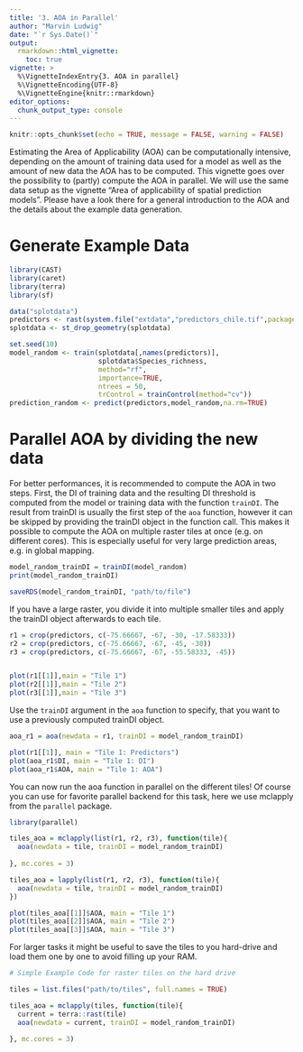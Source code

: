 ```yaml
---
title: '3. AOA in Parallel'
author: "Marvin Ludwig"
date: "`r Sys.Date()`"
output:
  rmarkdown::html_vignette:
    toc: true
vignette: >
  %\VignetteIndexEntry{3. AOA in parallel}
  %\VignetteEncoding{UTF-8}
  %\VignetteEngine{knitr::rmarkdown}
editor_options: 
  chunk_output_type: console
---
```


```r
knitr::opts_chunk$set(echo = TRUE, message = FALSE, warning = FALSE)
```


Estimating the Area of Applicability (AOA) can be computationally intensive, depending on the amount of training data used for a model as well as the amount of new data the AOA has to be computed. This vignette goes over the possibility to (partly) compute the AOA in parallel. We will use the same data setup as the vignette "Area of applicability of spatial prediction models". Please have a look there for a general introduction to the AOA and the details about the example data generation.


# Generate Example Data

```r
library(CAST)
library(caret)
library(terra)
library(sf)
```


```r
data("splotdata")
predictors <- rast(system.file("extdata","predictors_chile.tif",package="CAST"))
splotdata <- st_drop_geometry(splotdata)
```

```r
set.seed(10)
model_random <- train(splotdata[,names(predictors)],
                      splotdata$Species_richness,
                      method="rf",
                      importance=TRUE,
                      ntrees = 50,
                      trControl = trainControl(method="cv"))
prediction_random <- predict(predictors,model_random,na.rm=TRUE)
```



# Parallel AOA by dividing the new data

For better performances, it is recommended to compute the AOA in two steps. First, the DI of training data and the resulting DI threshold is computed from the model or training data with the function `trainDI`. The result from trainDI is usually the first step of the `aoa` function, however it can be skipped by providing the trainDI object in the function call. This makes it possible to compute the AOA on multiple raster tiles at once (e.g. on different cores). This is especially useful for very large prediction areas, e.g. in global mapping.

```r
model_random_trainDI = trainDI(model_random)
print(model_random_trainDI)
```


```r
saveRDS(model_random_trainDI, "path/to/file")
```



If you have a large raster, you divide it into multiple smaller tiles and apply the trainDI object afterwards to each tile.

```r
r1 = crop(predictors, c(-75.66667, -67, -30, -17.58333))
r2 = crop(predictors, c(-75.66667, -67, -45, -30))
r3 = crop(predictors, c(-75.66667, -67, -55.58333, -45))


plot(r1[[1]],main = "Tile 1")
plot(r2[[1]],main = "Tile 2")
plot(r3[[1]],main = "Tile 3")
```

Use the `trainDI` argument in the `aoa` function to specify, that you want to use a previously computed trainDI object.

```r

aoa_r1 = aoa(newdata = r1, trainDI = model_random_trainDI)

plot(r1[[1]], main = "Tile 1: Predictors")
plot(aoa_r1$DI, main = "Tile 1: DI")
plot(aoa_r1$AOA, main = "Tile 1: AOA")

```


You can now run the aoa function in parallel on the different tiles! Of course you can use for favorite parallel backend for this task, here we use mclapply from the `parallel` package. 

```r

library(parallel)

tiles_aoa = mclapply(list(r1, r2, r3), function(tile){
  aoa(newdata = tile, trainDI = model_random_trainDI)
  
}, mc.cores = 3)

```

```r
tiles_aoa = lapply(list(r1, r2, r3), function(tile){
  aoa(newdata = tile, trainDI = model_random_trainDI)
})
```



```r
plot(tiles_aoa[[1]]$AOA, main = "Tile 1")
plot(tiles_aoa[[2]]$AOA, main = "Tile 2")
plot(tiles_aoa[[3]]$AOA, main = "Tile 3")
```


For larger tasks it might be useful to save the tiles to you hard-drive and load them one by one to avoid filling up your RAM. 

```r
# Simple Example Code for raster tiles on the hard drive

tiles = list.files("path/to/tiles", full.names = TRUE)

tiles_aoa = mclapply(tiles, function(tile){
  current = terra::rast(tile)
  aoa(newdata = current, trainDI = model_random_trainDI)
  
}, mc.cores = 3)
```



